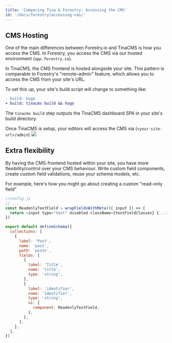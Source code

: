 ```yaml
---
title: 'Comparing Tina & Forestry: Accessing the CMS'
id: '/docs/forestry/accessing-cms/'
---
```


## CMS Hosting

One of the main differences between Forestry.io and TinaCMS is how you access the CMS. In Forestry, you access the CMS via our hosted environment (`app.forestry.io`).

In TinaCMS, the CMS frontend is hosted alongside your site. This pattern is comparable to Forestry's "remote-admin" feature, which allows you to access the CMS from your site's URL.

To set this up, your site's build script will change to something like:

```diff
- build: hugo
+ build: tinacms build && hugo
```

The `tinacms build` step outputs the TinaCMS dashboard SPA in your site's build directory.

Once TinaCMS is setup, your editors will access the CMS via (`<your-site-url>/admin`)
![](https://res.cloudinary.com/forestry-demo/image/upload/v1670430150/tina-io/docs/forestry-migration/accessing-admin.gif)

## Extra flexibility

By having the CMS-frontend hosted within your site, you have more flexibility/control over your CMS behaviour. Write custom field components, create custom field validations, reuse your schema models, etc.

For example, here's how you might go about creating a custom "read-only field"

```js
//config.js
// ...
const ReadonlyTextField = wrapFieldsWithMeta(({ input }) => {
  return <input type="text" disabled className={textFieldClasses} {...input} />
})

export default defineSchema({
  collections: [
    {
      label: 'Post',
      name: 'post',
      path: 'posts',
      fields: [
        {
          label: 'Title',
          name: 'title',
          type: 'string',
        },
        {
          label: 'identifier',
          name: 'identifier',
          type: 'string',
          ui: {
            component: ReadonlyTextField,
          },
        },
      ],
    },
  ],
})
```

